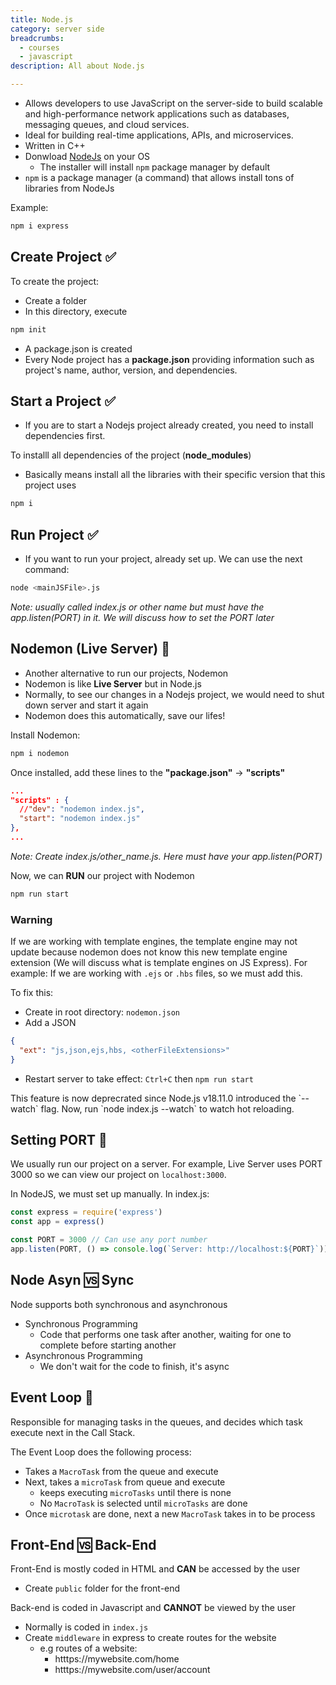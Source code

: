 ```yaml
---
title: Node.js 
category: server side
breadcrumbs: 
  - courses
  - javascript  
description: All about Node.js

---
```


- Allows developers to use JavaScript on the server-side to build scalable and high-performance network applications such as databases, messaging queues, and cloud services.
- Ideal for building real-time applications, APIs, and microservices.
- Written in C++
- Donwload [NodeJs](https://nodejs.org/en/download) on your OS 
	- The installer will install `npm` package manager by default
- `npm` is a package manager (a command) that allows install tons of libraries from NodeJs

Example:

```javascript
npm i express
```


## Create Project ✅

To create the project:
- Create a folder
- In this directory, execute

```bash
npm init
```

- A package.json is created
- Every Node project has a **package.json** providing information such as project's name, author, version, and dependencies.

## Start a Project ✅
- If you are to start a Nodejs project already created, you need to install dependencies first.

To installl all dependencies of the project (**node_modules**)
- Basically means install all the libraries with their specific version that this project uses
```bash
npm i
```

## Run Project ✅
- If you want to run your project, already set up. We can use the next command:

```bash
node <mainJSFile>.js
```
*Note: usually called index.js or other name but must have the app.listen(PORT) in it. We will discuss how to set the PORT later*

## Nodemon (Live Server) 💨
- Another alternative to run our projects, Nodemon
- Nodemon is like **Live Server** but in Node.js
- Normally, to see our changes in a Nodejs project, we would need to shut down server and start it again
- Nodemon does this automatically, save our lifes!

Install Nodemon:

```bash
npm i nodemon
```

Once installed, add these lines to the **"package.json"** $\rightarrow$ **"scripts"**

```json
...
"scripts" : {
  //"dev": "nodemon index.js",
  "start": "nodemon index.js"
},
...
```
_Note: Create index.js/other_name.js. Here must have your app.listen(PORT)_

Now, we can **RUN** our project with Nodemon
```bash
npm run start
```

### Warning
If we are working with template engines, the template engine may not update because nodemon does not know this new template engine extension (We will discuss what is template engines on JS Express). For example: If we are working with `.ejs`  or `.hbs` files, so we must add this.

To fix this:
- Create in root directory: `nodemon.json`
- Add a JSON

```json
{
  "ext": "js,json,ejs,hbs, <otherFileExtensions>"
}
```
- Restart server to take effect: `Ctrl+C` then `npm run start`

<Callout title="Deprecrated">
This feature is now deprecrated since Node.js v18.11.0 introduced the `--watch` flag. Now, run `node index.js --watch` to watch hot reloading.
</Callout>


## Setting PORT 🔨
We usually run our project on a server. For example, Live Server uses PORT 3000 so we can view our project on `localhost:3000`.

In NodeJS, we must set up manually. In index.js:
```javascript
const express = require('express')
const app = express()

const PORT = 3000 // Can use any port number
app.listen(PORT, () => console.log(`Server: http://localhost:${PORT}`))
```


## Node Asyn 🆚 Sync 
Node supports both synchronous and asynchronous
- Synchronous Programming
	- Code that performs one task after another, waiting for one to complete before starting another  
- Asynchronous Programming  
	- We don't wait for the code to finish, it's async


## Event Loop 🔄
Responsible for managing tasks in the queues, and decides which task execute next in the Call Stack.

The Event Loop does the following process:
- Takes a `MacroTask` from the queue and execute
- Next, takes a `microTask` from queue and execute
	- keeps executing `microTasks` until there is none
	- No `MacroTask` is selected until `microTasks` are done
- Once `microtask` are done, next a new `MacroTask` takes in to be process 


## Front-End 🆚  Back-End
Front-End is mostly coded in HTML and **CAN** be accessed by the user
- Create `public` folder for the front-end

Back-end is coded in Javascript and **CANNOT** be viewed by the user
- Normally is coded in `index.js`
- Create `middleware` in express to create routes for the website
	- e.g routes of a website: 
		- htttps://mywebsite.com/home
		- htttps://mywebsite.com/user/account